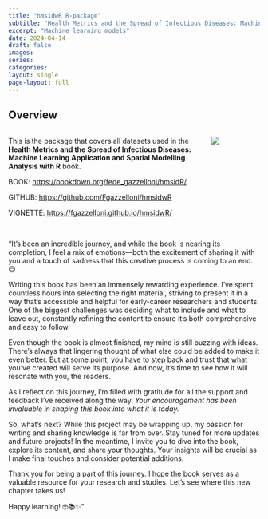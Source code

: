 ```yaml
---
title: "hmsidwR R-package"
subtitle: "Health Metrics and the Spread of Infectious Diseases: Machine Learning Application and Spatial Modelling Analysis with R"
excerpt: "Machine learning models"
date: 2024-04-14
draft: false
images: 
series:
categories: 
layout: single
page-layout: full
---
```


## Overview

::: columns
::: {.column width="80%"}
This is the package that covers all datasets used in the **Health Metrics and the Spread of Infectious Diseases: Machine Learning Application and Spatial Modelling Analysis with R** book.

BOOK: <https://bookdown.org/fede_gazzelloni/hmsidR/>

GITHUB: <https://github.com/Fgazzelloni/hmsidwR>

VIGNETTE: <https://fgazzelloni.github.io/hmsidwR/>
:::

::: {.column width="20%"}
![](featured.png)
:::
:::
\
"It’s been an incredible journey, and while the book is nearing its completion, I feel a mix of emotions—both the excitement of sharing it with you and a touch of sadness that this creative process is coming to an end. 😌

Writing this book has been an immensely rewarding experience. I’ve spent countless hours into selecting the right material, striving to present it in a way that’s accessible and helpful for early-career researchers and students. One of the biggest challenges was deciding what to include and what to leave out, constantly refining the content to ensure it’s both comprehensive and easy to follow.

Even though the book is almost finished, my mind is still buzzing with ideas. There’s always that lingering thought of what else could be added to make it even better. But at some point, you have to step back and trust that what you’ve created will serve its purpose. And now, it’s time to see how it will resonate with you, the readers.

As I reflect on this journey, I’m filled with gratitude for all the support and feedback I’ve received along the way. *Your encouragement has been invaluable in shaping this book into what it is today.*

So, what’s next? While this project may be wrapping up, my passion for writing and sharing knowledge is far from over. Stay tuned for more updates and future projects! In the meantime, I invite you to dive into the book, explore its content, and share your thoughts. Your insights will be crucial as I make final touches and consider potential additions.

Thank you for being a part of this journey. I hope the book serves as a valuable resource for your research and studies. Let’s see where this new chapter takes us!

Happy learning! 🤓📚✨"
